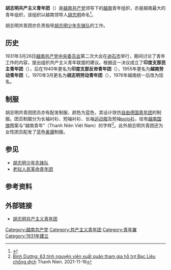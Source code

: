 {{Infobox Political Youth Organization
| name_Chinese =胡志明共产主义青年团
| name_native = {{lang|vi|Đoàn Thanh niên Cộng sản Hồ Chí Minh}}
|logo =[[File:Emblem_of_Ho_Chi_Minh_Communist_Youth_Union.svg|150px]]
|flag = 
|chairman = 
|colorcode = #FF0000
|foundation = 1931年3月26日
|headquarters = {{VNM}}[[河内|河内]]
|ideology = [[马克思列宁主义|马克思列宁主义]]、[[胡志明思想|胡志明思想]]
|international = [[世界民主青年聯盟|世界民主青年聯盟]]
|membership= 610万（2007年）
|secretary = {{link-vi|阮英俊|Nguyễn Anh Tuấn (chính khách)}}
|mother_party = [[越南共产党|越南共产党]]
|song = 青年按胡伯伯说的做（Thanh niên làm theo lời Bác）
|website = http://doanthanhnien.vn/
}}

'''胡志明共产主义青年团'''（{{vie|v=Đoàn Thanh niên Cộng sản Hồ Chí Minh|hn=團青年共產胡志明}}）是[[越南共产党|越南共产党]]领导下的[[越南|越南]]青年组织，亦是越南最大的青年组织，该组织以越南领导人[[胡志明|胡志明]]命名<ref>{{Cite web |url=http://www.doanthanhnien.vn/newsdetail/DoanTNCSHCM/9554/news.htm |title=Điều lệ Đoàn TNCS Hồ Chí Minh |access-date=2014-08-05 |archive-url=https://web.archive.org/web/20140315020816/http://www.doanthanhnien.vn/newsdetail/DoanTNCSHCM/9554/news.htm |archive-date=2014-03-15 |dead-url=yes }}</ref>。

胡志明共青团亦负责指导[[胡志明少年先锋队|胡志明少年先锋队]]的工作。

== 历史 ==
1931年3月26日[[越南共产党中央委员会|越南共产党中央委员会]]第二次大会在[[迪石市|迪石市]]举行，期间讨论了青年工作的内容，提出组织共产主义青年联盟的建议。根据这一决议成立了'''印度支那民主青年团'''（{{lang|vi|Đoàn Thanh niên Cộng sản Đông Dương}}），后在1940年更名为'''印度支那反帝青年团'''（{{lang|vi|Đoàn Thanh niên phản đế Đông Dương}}），1955年更名为'''越南劳动青年团'''（{{lang|vi|Đoàn Thanh niên Lao động Việt Nam}}，1970年3月更名为'''胡志明劳动青年团'''（{{lang|vi|Đoàn Thanh niên lao động Hồ Chí Minh}}），1976年越南统一后改为现名。

== 制服 ==
胡志明共青团团员亦有配发制服，颜色为蓝色，其设计效仿[[自由德国青年团|自由德国青年团]]的制服。团员制服分为长袖衬衫、短袖衬衫、长袖[[运动服|运动服]]及短袖[[polo衫|polo衫]]，绘有[[越南国旗|越南国旗]]图案与“越南青年”（Thanh Niên Việt Nam）的字样<ref>[http://doanthanhnien.vn/tin-tuc/nhat-ky-ao-xanh/binh-duong-63-tinh-nguyen-vien-xuat-quan-tham-gia-ho-tro-bac-lieu-chong-dich Bình Dương: 63 tình nguyện viên xuất quân tham gia hỗ trợ Bạc Liêu chống dịch] Thanh Nien. 2021-11-16</ref>。此外胡志明共青团还为女性团员配发了蓝色[[奥黛|奥黛]]制服。

== 参见 ==
* [[胡志明少年先锋队|胡志明少年先锋队]]
* [[老挝人民革命青年团|老挝人民革命青年团]]

== 参考资料 ==
{{reflist}}

== 外部链接 ==
* [http://doanthanhnien.vn/ 胡志明共产主义青年团]

{{共产主义青年团}}
[[Category:越南共产党|Category:越南共产党]]
[[Category:共产主义青年团|Category:共产主义青年团]]
[[Category:青年翼|Category:青年翼]]
[[Category:1931年建立|Category:1931年建立]]